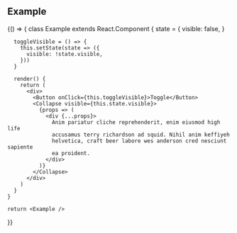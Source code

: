 
## Example

<Playground>
  {() => {
    class Example extends React.Component {
      state = {
        visible: false,
      }

      toggleVisible = () => {
        this.setState(state => ({
          visible: !state.visible,
        }))
      }

      render() {
        return (
          <div>
            <Button onClick={this.toggleVisible}>Toggle</Button>
            <Collapse visible={this.state.visible}>
              {props => (
                <div {...props}>
                  Anim pariatur cliche reprehenderit, enim eiusmod high life
                  accusamus terry richardson ad squid. Nihil anim keffiyeh
                  helvetica, craft beer labore wes anderson cred nesciunt sapiente
                  ea proident.
                </div>
              )}
            </Collapse>
          </div>
        )
      }
    }
    
    return <Example />
  }}
</Playground>
